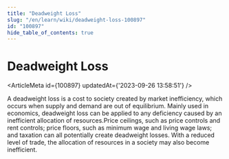```yaml
---
title: "Deadweight Loss"
slug: "/en/learn/wiki/deadweight-loss-100897"
id: "100897"
hide_table_of_contents: true
---
```



# Deadweight Loss

<ArticleMeta id={100897} updatedAt={'2023-09-26 13:58:51'} />
<div className='border-solid border-b border-t-0 my-4 border-[var(--ifm-color-gray-300)]' />

A deadweight loss is a cost to society created by market inefficiency, which occurs when supply and demand are out of equilibrium. Mainly used in economics, deadweight loss can be applied to any deficiency caused by an inefficient allocation of resources.Price ceilings, such as price controls and rent controls; price floors, such as minimum wage and living wage laws; and taxation can all potentially create deadweight losses. With a reduced level of trade, the allocation of resources in a society may also become inefficient.
